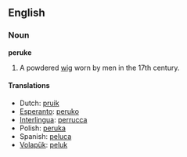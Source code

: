 ==English==
===Noun===
'''peruke'''

# A powdered [[wig]] worn by men in the 17th century.

====Translations====
*Dutch: [[pruik]]
*[[Esperanto]]: [[peruko]]
*[[Interlingua]]: [[perrucca]]
*Polish: [[peruka]]
*Spanish: [[peluca]]
*[[Volapük]]: [[peluk]]